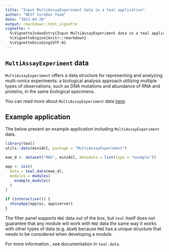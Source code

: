 ```yaml
---
title: "Input MultiAssayExperiment data in a teal application"
author: "NEST CoreDev Team"
date: "2022-04-20"
output: rmarkdown::html_vignette
vignette: >
  %\VignetteIndexEntry{Input MultiAssayExperiment data in a teal application}
  %\VignetteEngine{knitr::rmarkdown}
  %\VignetteEncoding{UTF-8}
---
```


## `MultiAssayExperiment` data
`MultiAssayExperiment` offers a data structure for representing and analyzing multi-omics experiments: a biological analysis approach utilizing multiple types of observations, such as DNA mutations and abundance of RNA and proteins, in the same biological specimens.

You can read more about `MultiAssayExperiment` data [here](https://www.bioconductor.org/packages/release/bioc/vignettes/MultiAssayExperiment/inst/doc/MultiAssayExperiment.html).


## Example application
The below present an example application including `MultiAssayExperiment` data.

```r
library(teal)
utils::data(miniACC, package = "MultiAssayExperiment")

mae_d <- dataset("MAE", miniACC, metadata = list(type = "example"))

app <- init(
  data = teal_data(mae_d),
  modules = modules(
    example_module()
  )
)

if (interactive()) {
  shinyApp(app$ui, app$server)
}
```

The filter panel supports `MAE` data out of the box, but `teal` itself does not guarantee that any module will work with `MAE` data the same way it works with other types of data (e.g. `ADaM`) because `MAE` has a unique structure that needs to be considered when developing a module.

For more information , see documentation in `teal.data`.
